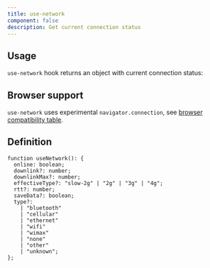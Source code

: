 ```yaml
---
title: use-network
component: false
description: Get current connection status
---
```


## Usage

`use-network` hook returns an object with current connection status:

<ComponentPreview name="use-network-demo" />

## Browser support

`use-network` uses experimental `navigator.connection`, see [browser compatibility table](https://developer.mozilla.org/en-US/docs/Web/API/Navigator/connection#browser_compatibility).

## Definition

```tsx
function useNetwork(): {
  online: boolean;
  downlink?: number;
  downlinkMax?: number;
  effectiveType?: "slow-2g" | "2g" | "3g" | "4g";
  rtt?: number;
  saveData?: boolean;
  type?:
    | "bluetooth"
    | "cellular"
    | "ethernet"
    | "wifi"
    | "wimax"
    | "none"
    | "other"
    | "unknown";
};
```
